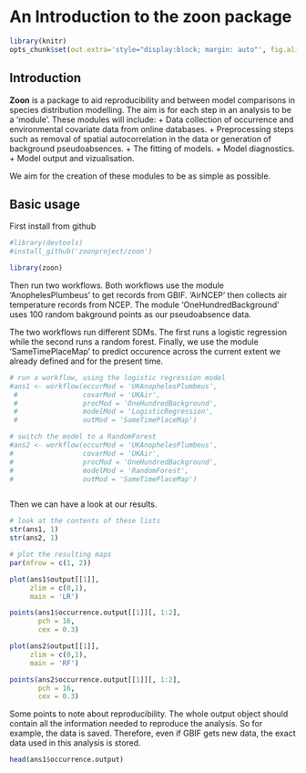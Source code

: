 <!--
%\VignetteEngine{knitr::knitr}
%\VignetteIndexEntry{An Introduction to the zoon package}
-->

An Introduction to the **zoon** package
=======================================


```r
library(knitr)
opts_chunk$set(out.extra='style="display:block; margin: auto"', fig.align="center")
```


Introduction
------------


**Zoon** is a package to aid reproducibility and between model comparisons in species distribution modelling. The aim is for each step in an analysis to be a 'module'. These modules will include: 
+ Data collection of occurrence and environmental covariate data from online databases. 
+ Preprocessing steps such as removal of spatial autocorrelation in the data or generation of background pseudoabsences.
+ The fitting of models.
+ Model diagnostics.
+ Model output and vizualisation.

We aim for the creation of these modules to be as simple as possible.


Basic usage
----------------------------

First install from github
```r
#library(devtools)
#install_github('zoonproject/zoon')

library(zoon)
```


Then run two workflows. Both workflows use the module 'AnophelesPlumbeus' to get \emph{Anopheles plumbeus} records from GBIF. 'AirNCEP' then collects air temperature records from NCEP. The module 'OneHundredBackground' uses 100 random bakground points as our pseudoabsence data. 

The two workflows run different SDMs. The first runs a logistic regression while the second runs a random forest. Finally, we use the module 'SameTimePlaceMap' to predict occurence across the current extent we already defined and for the present time.
```r
# run a workflow, using the logistic regression model
#ans1 <- workflow(occurMod = 'UKAnophelesPlumbeus',
 #                covarMod = 'UKAir',
 #                procMod = 'OneHundredBackground',
 #                modelMod = 'LogisticRegression',
 #                outMod = 'SameTimePlaceMap')

# switch the model to a RandomForest
#ans2 <- workflow(occurMod = 'UKAnophelesPlumbeus',
#                 covarMod = 'UKAir',
#                 procMod = 'OneHundredBackground',
#                 modelMod = 'RandomForest',
#                 outMod = 'SameTimePlaceMap')



```
Then we can have a look at our results.


```r
# look at the contents of these lists
str(ans1, 1)
str(ans2, 1)

# plot the resulting maps
par(mfrow = c(1, 2))

plot(ans1$output[[1]],
     zlim = c(0,1),
     main = 'LR')

points(ans1$occurrence.output[[1]][, 1:2],
       pch = 16,
       cex = 0.3)

plot(ans2$output[[1]],
     zlim = c(0,1),
     main = 'RF')

points(ans2$occurrence.output[[1]][, 1:2],
       pch = 16,
       cex = 0.3)
```

Some points to note about reproducibility. The whole output object should contain all the information needed to reproduce the analysis. So for example, the data is saved. Therefore, even if GBIF gets new data, the exact data used in this analysis is stored. 

```r
head(ans1$occurrence.output)
```



